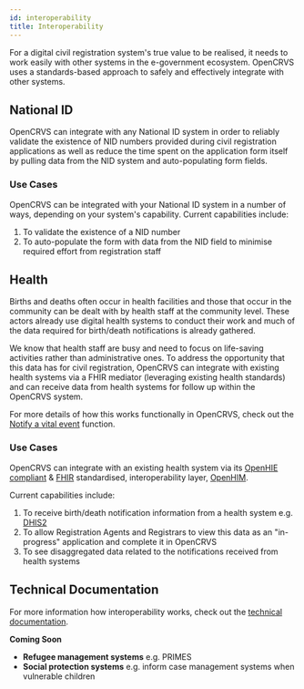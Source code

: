 ```yaml
---
id: interoperability
title: Interoperability
---
```



For a digital civil registration system's true value to be realised, it needs to work easily with other systems in the e-government ecosystem. OpenCRVS uses a standards-based approach to safely and effectively integrate with other systems.

## National ID

OpenCRVS can integrate with any National ID system in order to reliably validate the existence of NID numbers provided during civil registration applications as well as reduce the time spent on the application form itself by pulling data from the NID system and auto-populating form fields.

### Use Cases

OpenCRVS can be integrated with your National ID system in a number of ways, depending on your system's capability. Current capabilities include:

1. To validate the existence of a NID number
2. To auto-populate the form with data from the NID field to minimise required effort from registration staff

## Health

Births and deaths often occur in health facilities and those that occur in the community can be dealt with by health staff at the community level. These actors already use digital health systems to conduct their work and much of the data required for birth/death notifications is already gathered.

We know that health staff are busy and need to focus on life-saving activities rather than administrative ones. To address the opportunity that this data has for civil registration, OpenCRVS can integrate with existing health systems via a FHIR mediator (leveraging existing health standards) and can receive data from health systems for follow up within the OpenCRVS system.

For more details of how this works functionally in OpenCRVS, check out the [Notify a vital event](../core_functions/notifyAVitalEvent) function.

### Use Cases

OpenCRVS can integrate with an existing health system via its [OpenHIE](https://ohie.org/) [compliant](https://wiki.ohie.org/pages/viewpage.action?pageId=8454157) & [FHIR](https://hl7.org/FHIR/) standardised, interoperability layer, [OpenHIM](http://openhim.org/).

Current capabilities include:

1. To receive birth/death notification information from a health system e.g. [DHIS2](https://www.dhis2.org/)
2. To allow Registration Agents and Registrars to view this data as an "in-progress" application and complete it in OpenCRVS
3. To see disaggregated data related to the notifications received from health systems

## Technical Documentation

For more information how interoperability works, check out the [technical documentation](../technology/technologyIntroduction).

**Coming Soon**

- **Refugee management systems** e.g. PRIMES
- **Social protection systems** e.g. inform case management systems when vulnerable children
